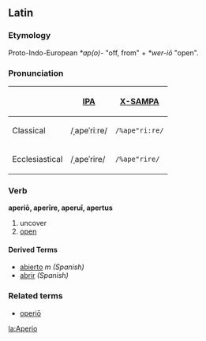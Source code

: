 ==Latin==
===Etymology===
Proto-Indo-European ''*ap(o)-'' "off, from" + ''*wer-iō'' "open".

===Pronunciation===
{| border=1 cellpadding=5
! !! [[w:International Phonetic Alphabet|IPA]] !! [[w:X-SAMPA|X-SAMPA]]
|-
! Classical
| /ˌapeˈriːre/ || <tt>/%ape"ri:re/</tt>
|-
! Ecclesiastical
| /ˌapeˈrire/ || <tt>/%ape"rire/</tt>
|}


===Verb===
'''aperiō, aperīre, aperuī, apertus'''

# uncover
# [[open]]

====Derived Terms====
*[[abierto]] ''m'' ''(Spanish)''
*[[abrir]] ''(Spanish)''

===Related terms===
* [[operio|operiō]]



[[la:Aperio]]